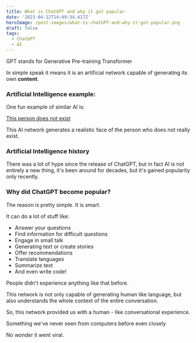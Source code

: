```yaml
---
title: What is ChatGPT and why it got popular
date: '2023-04-12T14:49:34.417Z'
heroImage: /post-images/what-is-chatGPT-and-why-it-got-popular.png
draft: false
tags:
  - ChatGPT
  - AI
---
```


GPT stands for Generative Pre-training Transformer

In simple speak it means it is an artificial network capable of generating its own **content**.

### Artificial Intelligence example:

One fun example of similar AI is:

[This person does not exist](https://this-person-does-not-exist.com/en)

This AI network generates a realistic face of the person who does not really exist.

### Artificial Intelligence history

There was a lot of hype since the release of ChatGPT, but in fact AI is not entirely a new thing, it's been around for decades, but it's gained popularity only recently.

### Why did ChatGPT become popular?

The reason is pretty simple. It is smart.

It can do a lot of stuff like:

* Answer your questions
* Find information for difficult questions
* Engage in small talk
* Generating text or create stories
* Offer recommendations
* Translate languages
* Summarize text
* And even write code!

People didn't experience anything like that before.

This network is not only capable of generating human like language, but also understands the whole context of the entire conversation.

So, this network provided us with a human - like conversational experience.

Something we've never seen from computers before even closely

No wonder it went viral.
